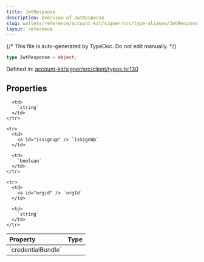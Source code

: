 ```yaml
---
title: JwtResponse
description: Overview of JwtResponse
slug: wallets/reference/account-kit/signer/src/type-aliases/JwtResponse
layout: reference
---
```


{/* This file is auto-generated by TypeDoc. Do not edit manually. */}

```ts
type JwtResponse = object;
```

Defined in: [account-kit/signer/src/client/types.ts:130](https://github.com/alchemyplatform/aa-sdk/blob/9df5be8c23af4e472bcb503c17766b16da0ad87d/account-kit/signer/src/client/types.ts#L130)

## Properties

<table>
  <thead>
    <tr>
      <th align="left">Property</th>
      <th align="left">Type</th>
    </tr>
  </thead>

  <tbody>
    <tr>
      <td>
        <a id="credentialbundle" /> `credentialBundle`
      </td>

      <td>
        `string`
      </td>
    </tr>

    <tr>
      <td>
        <a id="issignup" /> `isSignUp`
      </td>

      <td>
        `boolean`
      </td>
    </tr>

    <tr>
      <td>
        <a id="orgid" /> `orgId`
      </td>

      <td>
        `string`
      </td>
    </tr>

  </tbody>
</table>
